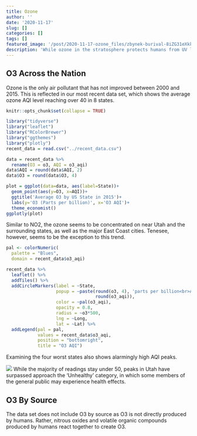 ```yaml
---
title: Ozone
author: ''
date: '2020-11-17'
slug: []
categories: []
tags: []
featured_image: '/post/2020-11-17-ozone_files/zbynek-burival-8iZG31eXkks-unsplash.jpg'
description: 'While ozone in the stratosphere protects humans from UV light, ground-level ozone can cause chest pain, coughing, throat irritation and congestion.'
---
```


## O3 Across the Nation

Ozone is the only air pollutant that has not improved between 2000 and 2015.
This is reflected in our most recent data set, which shows the average ozone
AQI level reaching over 40 in 8 states. 


```r
knitr::opts_chunk$set(collapse = TRUE)
```

```r
library("tidyverse")
library("leaflet")
library("RColorBrewer")
library("ggthemes")
library("plotly")
recent_data = read.csv("../recent_data.csv")
```

```r
data = recent_data %>%
  rename(O3 = o3, AQI = o3_aqi)
data$AQI = round(data$AQI, 2)
data$O3 = round(data$O3, 4)

plot = ggplot(data=data, aes(label=State))+
  geom_point(aes(y=O3, x=AQI))+
  ggtitle('Average O3 by US State in 2015')+ 
  labs(y='O3 (Parts per billion)', x='O3 AQI')+
  theme_economist()
ggplotly(plot)
```

Similar to NO2, the ozone seems to be concentrated on near Utah and the
surrounding states, as well as the major East Coast cities. Tenesee, however,
seems to be the exception to this trend.


```r

pal <- colorNumeric(
  palette = "Blues",
  domain = recent_data$o3_aqi)

recent_data %>%
  leaflet() %>%
  addTiles() %>%
  addCircleMarkers(label = ~State,
                   popup = ~paste(round(o3, 4), 'parts per billion<br>AQI: ', 
                                  round(o3_aqi)),
                   color = ~pal(o3_aqi),
                   opacity = 0.8,
                   radius = ~o3*500,
                   lng = ~Long,
                   lat = ~Lat) %>%
  addLegend(pal = pal, 
            values = recent_data$o3_aqi, 
            position = "bottomright", 
            title = "O3 AQI")

```

Examining the four worst states also shows alarmingly high AQI peaks.

![](/post/2020-11-17-ozone_files/O3_AQI_Worst_States.png)
While the majority of readings stay under 50, peaks in Utah have 
surpassed approach the 'Unhealthy' category, in which some members of the
general public may experience health effects.

## O3 By Source 

The data set does not include O3 by source as O3 is not directly produced
by humans. Rather, nitrous oxides and volatile organic compounds produced
by humans react together to create O3.